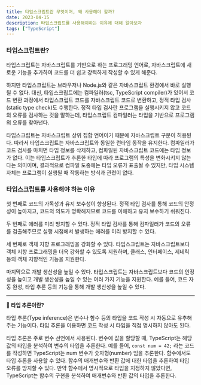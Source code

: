 ```yaml
---
title: 타입스크립트란 무엇이며, 왜 사용해야 할까?
date: 2023-04-15
description: 타입스크립트를 사용해야하는 이유에 대해 알아보자
tags: ["TypeScript"]
---
```


### 타입스크립트란?

타입스크립트는 자바스크립트를 기반으로 하는 프로그래밍 언어로, 자바스크립트에 새로운 기능을 추가하여 코드를 더 쉽고 강력하게 작성할 수 있게 해준다.

하지만 타입스크립트는 브라우저나 Node.js와 같은 자바스크립트 환경에서 바로 실행될 수 없다. 대신, 타입스크립트에는 컴파일러(tsc, TypeScript compiler)가 있어서 코드 변환 과정에서 타입스크립트 코드를 자바스크립트 코드로 변환하고, 정적 타입 검사(static type check)도 수행한다. 정적 타입 검사란 프로그램을 실행시키지 않고 코드의 오류를 검사하는 것을 말하는데, 타입스크립트 컴파일러는 타입을 기반으로 프로그램의 오류를 찾아낸다.

타입스크립트는 자바스크립트 상위 집합 언어이기 때문에 자바스크립트 구문이 허용된다. 따라서 타입스크립트는 자바스크립트와 동일한 런타임 동작을 유지한다. 컴파일러가 코드 검사를 마치면 타입 정보를 삭제하고, 컴파일된 자바스크립트 코드에는 타입 정보가 없다. 이는 타입스크립트가 추론한 타입에 따라 프로그램의 특성을 변화시키지 않는다는 의미이며, 결과적으로 컴파일 도중에는 타입 오류가 표출될 수 있지만, 타입 시스템 자체는 프로그램이 실행될 때 작동하는 방식과 관련이 없다.

### 타입스크립트를 사용해야 하는 이유

첫 번째로 코드의 가독성과 유지 보수성이 향상된다. 정적 타입 검사를 통해 코드의 안정성이 높아지고, 코드의 의도가 명확해지므로 코드를 이해하고 유지 보수하기 쉬워진다.

두 번째로 에러를 미리 방지할 수 있다. 정적 타입 검사를 통해 컴파일러가 코드의 오류를 검출해주므로 실행 시점에서 발생하는 에러를 미리 방지할 수 있다.

세 번째로 객체 지향 프로그래밍을 강화할 수 있다. 타입스크립트는 자바스크립트보다 객체 지향 프로그래밍을 더욱 강화할 수 있도록 지원하며, 클래스, 인터페이스, 제네릭 등의 객체 지향적인 기능을 지원한다.

마지막으로 개발 생산성을 높일 수 있다. 타입스크립트는 자바스크립트보다 코드의 안정성을 높이고 개발 생산성을 높일 수 있는 여러 가지 기능을 지원한다. 예를 들어, 코드 자동 완성, 타입 추론 등의 기능을 통해 개발 생산성을 높일 수 있다.

---

**🤔 타입 추론이란?**

타입 추론(Type inference)은 변수나 함수 등의 타입을 코드 작성 시 자동으로 유추해주는 기능이다. 타입 추론을 이용하면 코드 작성 시 타입을 직접 명시하지 않아도 된다.

타입 추론은 주로 변수 선언에서 사용된다. 변수에 값을 할당할 때, TypeScript는 해당 값의 타입을 분석하여 변수의 타입을 추론한다. 예를 들어, `const num = 42;` 라는 코드를 작성하면 TypeScript는 num 변수가 숫자형(number) 임을 추론한다. 함수에서도 타입 추론을 사용할 수 있다. 함수의 매개변수와 반환 값에 대한 타입을 추론하여 타입 오류를 방지할 수 있다. 만약 함수에서 명시적으로 타입을 지정하지 않았다면, TypeScript는 함수의 구현을 분석하여 매개변수와 반환 값의 타입을 추론한다.
